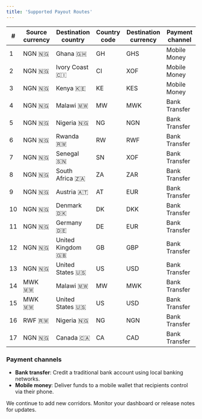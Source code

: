 ```yaml
---
title: 'Supported Payout Routes'
---
```


| # | Source currency | Destination country | Country code | Destination currency | Payment channel |
|---|-----------------|---------------------|--------------|----------------------|-----------------|
| 1 | NGN 🇳🇬 | Ghana 🇬🇭 | GH | GHS | Mobile Money |
| 2 | NGN 🇳🇬 | Ivory Coast 🇨🇮 | CI | XOF | Mobile Money |
| 3 | NGN 🇳🇬 | Kenya 🇰🇪 | KE | KES | Mobile Money |
| 4 | NGN 🇳🇬 | Malawi 🇲🇼 | MW | MWK | Bank Transfer |
| 5 | NGN 🇳🇬 | Nigeria 🇳🇬 | NG | NGN | Bank Transfer |
| 6 | NGN 🇳🇬 | Rwanda 🇷🇼 | RW | RWF | Bank Transfer |
| 7 | NGN 🇳🇬 | Senegal 🇸🇳 | SN | XOF | Bank Transfer |
| 8 | NGN 🇳🇬 | South Africa 🇿🇦 | ZA | ZAR | Bank Transfer |
| 9 | NGN 🇳🇬 | Austria 🇦🇹 | AT | EUR | Bank Transfer |
| 10 | NGN 🇳🇬 | Denmark 🇩🇰 | DK | DKK | Bank Transfer |
| 11 | NGN 🇳🇬 | Germany 🇩🇪 | DE | EUR | Bank Transfer |
| 12 | NGN 🇳🇬 | United Kingdom 🇬🇧 | GB | GBP | Bank Transfer |
| 13 | NGN 🇳🇬 | United States 🇺🇸 | US | USD | Bank Transfer |
| 14 | MWK 🇲🇼 | Malawi 🇲🇼 | MW | MWK | Bank Transfer |
| 15 | MWK 🇲🇼 | United States 🇺🇸 | US | USD | Bank Transfer |
| 16 | RWF 🇷🇼 | Nigeria 🇳🇬 | NG | NGN | Bank Transfer |
| 17 | NGN 🇳🇬 | Canada 🇨🇦 | CA | CAD | Bank Transfer |

### Payment channels

- **Bank transfer**: Credit a traditional bank account using local banking networks.
- **Mobile money**: Deliver funds to a mobile wallet that recipients control via their phone.

We continue to add new corridors. Monitor your dashboard or release notes for updates.